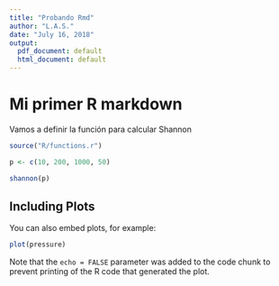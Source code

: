 ```yaml
---
title: "Probando Rmd"
author: "L.A.S."
date: "July 16, 2018"
output:
  pdf_document: default
  html_document: default
---
```


# Mi primer R markdown

Vamos a definir la función para calcular Shannon

```r
source("R/functions.r")

p <- c(10, 200, 1000, 50)

shannon(p)

```

## Including Plots

You can also embed plots, for example:

```r
plot(pressure)

```

Note that the `echo = FALSE` parameter was added to the code chunk to prevent printing of the R code that generated the plot.

